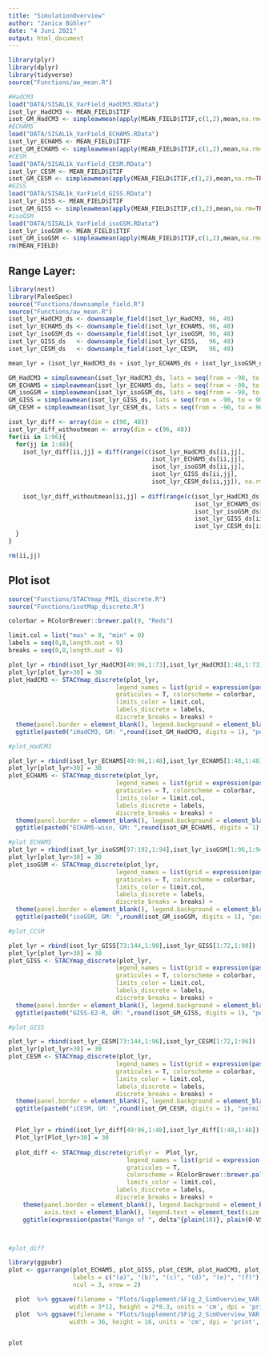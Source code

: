 ```yaml
---
title: "SimulationOverview"
author: "Janica Bühler"
date: "4 Juni 2021"
output: html_document
---
```


```r
library(plyr)
library(dplyr)
library(tidyverse)
source("Functions/aw_mean.R")
```


```r
#HadCM3
load("DATA/SISAL1k_VarField_HadCM3.RData")
isot_lyr_HadCM3 <- MEAN_FIELD$ITIF
isot_GM_HadCM3 <- simpleawmean(apply(MEAN_FIELD$ITIF,c(1,2),mean,na.rm=TRUE))
#ECHAM5
load("DATA/SISAL1k_VarField_ECHAM5.RData")
isot_lyr_ECHAM5 <- MEAN_FIELD$ITIF
isot_GM_ECHAM5 <- simpleawmean(apply(MEAN_FIELD$ITIF,c(1,2),mean,na.rm=TRUE), lats = seq(from = -90,to = 90,length.out = 48))
#CESM
load("DATA/SISAL1k_VarField_CESM.RData")
isot_lyr_CESM <- MEAN_FIELD$ITIF
isot_GM_CESM <- simpleawmean(apply(MEAN_FIELD$ITIF,c(1,2),mean,na.rm=TRUE), lats = seq(from = -90,to = 90,length.out = 96))
#GISS
load("DATA/SISAL1k_VarField_GISS.RData")
isot_lyr_GISS <- MEAN_FIELD$ITIF
isot_GM_GISS <- simpleawmean(apply(MEAN_FIELD$ITIF,c(1,2),mean,na.rm=TRUE), lats = seq(from = -90,to = 90,length.out = 90))
#isoGSM
load("DATA/SISAL1k_VarField_isoGSM.RData")
isot_lyr_isoGSM <- MEAN_FIELD$ITIF
isot_GM_isoGSM <- simpleawmean(apply(MEAN_FIELD$ITIF,c(1,2),mean,na.rm=TRUE), lats = seq(from = -90,to = 90,length.out = 94))
rm(MEAN_FIELD)
```

## Range Layer:
```r
library(nest)
library(PaleoSpec)
source("Functions/downsample_field.R")
source("Functions/aw_mean.R")
isot_lyr_HadCM3_ds <- downsample_field(isot_lyr_HadCM3, 96, 48)
isot_lyr_ECHAM5_ds <- downsample_field(isot_lyr_ECHAM5, 96, 48)
isot_lyr_isoGSM_ds <- downsample_field(isot_lyr_isoGSM, 96, 48)
isot_lyr_GISS_ds   <- downsample_field(isot_lyr_GISS,   96, 48)
isot_lyr_CESM_ds   <- downsample_field(isot_lyr_CESM,   96, 48)

mean_lyr = (isot_lyr_HadCM3_ds + isot_lyr_ECHAM5_ds + isot_lyr_isoGSM_ds + isot_lyr_GISS_ds + isot_lyr_CESM_ds)/5

GM_HadCM3 = simpleawmean(isot_lyr_HadCM3_ds, lats = seq(from = -90, to = 90, length.out = 48))
GM_ECHAM5 = simpleawmean(isot_lyr_ECHAM5_ds, lats = seq(from = -90, to = 90, length.out = 48))
GM_isoGSM = simpleawmean(isot_lyr_isoGSM_ds, lats = seq(from = -90, to = 90, length.out = 48))
GM_GISS = simpleawmean(isot_lyr_GISS_ds, lats = seq(from = -90, to = 90, length.out = 48))
GM_CESM = simpleawmean(isot_lyr_CESM_ds, lats = seq(from = -90, to = 90, length.out = 48))

isot_lyr_diff <- array(dim = c(96, 48))
isot_lyr_diff_withoutmean <- array(dim = c(96, 48))
for(ii in 1:96){
  for(jj in 1:48){
    isot_lyr_diff[ii,jj] = diff(range(c(isot_lyr_HadCM3_ds[ii,jj], 
                                        isot_lyr_ECHAM5_ds[ii,jj], 
                                        isot_lyr_isoGSM_ds[ii,jj], 
                                        isot_lyr_GISS_ds[ii,jj], 
                                        isot_lyr_CESM_ds[ii,jj]), na.rm = T), na.rm = T)
    
    isot_lyr_diff_withoutmean[ii,jj] = diff(range(c(isot_lyr_HadCM3_ds[ii,jj]-GM_HadCM3, 
                                                    isot_lyr_ECHAM5_ds[ii,jj]-GM_ECHAM5, 
                                                    isot_lyr_isoGSM_ds[ii,jj]-GM_isoGSM, 
                                                    isot_lyr_GISS_ds[ii,jj]-GM_GISS, 
                                                    isot_lyr_CESM_ds[ii,jj]-GM_CESM), na.rm = T), na.rm = T)
  }
}

rm(ii,jj)
```


## Plot isot

```r
source("Functions/STACYmap_PMIL_discrete.R")
source("Functions/isotMap_discrete.R")

colorbar = RColorBrewer::brewer.pal(9, "Reds")

limit.col = list("max" = 8, "min" = 0)
labels = seq(0,8,length.out = 9)
breaks = seq(0,8,length.out = 9)

plot_lyr = rbind(isot_lyr_HadCM3[49:96,1:73],isot_lyr_HadCM3[1:48,1:73])
plot_lyr[plot_lyr>30] = 30
plot_HadCM3 <- STACYmap_discrete(plot_lyr,
                              legend_names = list(grid = expression(paste(delta^{plain(18)}, plain(O-VSMOW)," var"))),
                              graticules = T, colorscheme = colorbar, 
                              limits_color = limit.col,
                              labels_discrete = labels, 
                              discrete_breaks = breaks) +
  theme(panel.border = element_blank(), legend.background = element_blank(), axis.text = element_blank(), legend.text = element_text(size = 10),plot.title = element_text(hjust = 0.5)) +
  ggtitle(paste0("iHadCM3, GM: ",round(isot_GM_HadCM3, digits = 1), "permil^2"))

#plot_HadCM3

plot_lyr = rbind(isot_lyr_ECHAM5[49:96,1:48],isot_lyr_ECHAM5[1:48,1:48])
plot_lyr[plot_lyr>30] = 30
plot_ECHAM5 <- STACYmap_discrete(plot_lyr,
                              legend_names = list(grid = expression(paste(delta^{plain(18)}, plain(O-VSMOW)," var"))),
                              graticules = T, colorscheme = colorbar, 
                              limits_color = limit.col,
                              labels_discrete = labels, 
                              discrete_breaks = breaks) +
  theme(panel.border = element_blank(), legend.background = element_blank(), axis.text = element_blank(), legend.text = element_text(size = 10),plot.title = element_text(hjust = 0.5)) +
  ggtitle(paste0("ECHAM5-wiso, GM: ",round(isot_GM_ECHAM5, digits = 1), "permil^2"))

#plot_ECHAM5
plot_lyr = rbind(isot_lyr_isoGSM[97:192,1:94],isot_lyr_isoGSM[1:96,1:94])
plot_lyr[plot_lyr>30] = 30
plot_isoGSM <- STACYmap_discrete(plot_lyr,
                              legend_names = list(grid = expression(paste(delta^{plain(18)}, plain(O-VSMOW)," var"))),
                              graticules = T, colorscheme = colorbar, 
                              limits_color = limit.col,
                              labels_discrete = labels, 
                              discrete_breaks = breaks) +
  theme(panel.border = element_blank(), legend.background = element_blank(), axis.text = element_blank(), legend.text = element_text(size = 10),plot.title = element_text(hjust = 0.5)) +
  ggtitle(paste0("isoGSM, GM: ",round(isot_GM_isoGSM, digits = 1), "permil^2"))

#plot_CCSM

plot_lyr = rbind(isot_lyr_GISS[73:144,1:90],isot_lyr_GISS[1:72,1:90])
plot_lyr[plot_lyr>30] = 30
plot_GISS <- STACYmap_discrete(plot_lyr,
                              legend_names = list(grid = expression(paste(delta^{plain(18)}, plain(O-VSMOW)," var"))),
                              graticules = T, colorscheme = colorbar, 
                              limits_color = limit.col,
                              labels_discrete = labels, 
                              discrete_breaks = breaks) +
  theme(panel.border = element_blank(), legend.background = element_blank(), axis.text = element_blank(), legend.text = element_text(size = 10),plot.title = element_text(hjust = 0.5)) +
  ggtitle(paste0("GISS-E2-R, GM: ",round(isot_GM_GISS, digits = 1), "permil^2"))

#plot_GISS

plot_lyr = rbind(isot_lyr_CESM[73:144,1:96],isot_lyr_CESM[1:72,1:96])
plot_lyr[plot_lyr>30] = 30
plot_CESM <- STACYmap_discrete(plot_lyr,
                              legend_names = list(grid = expression(paste(delta^{plain(18)}, plain(O-VSMOW)," var"))),
                              graticules = T, colorscheme = colorbar, 
                              limits_color = limit.col,
                              labels_discrete = labels, 
                              discrete_breaks = breaks) +
  theme(panel.border = element_blank(), legend.background = element_blank(), axis.text = element_blank(), legend.text = element_text(size = 10),plot.title = element_text(hjust = 0.5)) +
  ggtitle(paste0("iCESM, GM: ",round(isot_GM_CESM, digits = 1), "permil^2"))


  Plot_lyr = rbind(isot_lyr_diff[49:96,1:48],isot_lyr_diff[1:48,1:48])
  Plot_lyr[Plot_lyr>30] = 30
  
  plot_diff <- STACYmap_discrete(gridlyr =  Plot_lyr, 
                                 legend_names = list(grid = expression(paste(delta^{plain(18)}, plain(O-VSMOW)," var"))),
                                 graticules = T,
                                 colorscheme = RColorBrewer::brewer.pal(9, 'Reds'), 
                                 limits_color = limit.col,
                              labels_discrete = labels, 
                              discrete_breaks = breaks) +
    theme(panel.border = element_blank(), legend.background = element_blank(), 
          axis.text = element_blank(), legend.text = element_text(size = 10),plot.title = element_text(hjust = 0.5)) +
    ggtitle(expression(paste("Range of ", delta^{plain(18)}, plain(O-VSMOW))))



#plot_diff

library(ggpubr)
plot <- ggarrange(plot_ECHAM5, plot_GISS, plot_CESM, plot_HadCM3, plot_isoGSM, plot_diff,
                  labels = c("(a)", "(b)", "(c)", "(d)", "(e)", "(f)"),
                  ncol = 3, nrow = 2)

  plot  %>% ggsave(filename = "Plots/Supplement/SFig_2_SimOverview_VAR.pdf", plot = .,
                 width = 3*12, height = 2*8.3, units = 'cm', dpi = 'print', device = "pdf")
  plot  %>% ggsave(filename = "Plots/Supplement/SFig_2_SimOverview_VAR.png", plot = ., 
                 width = 36, height = 16, units = 'cm', dpi = 'print', device = "png")


plot
```
